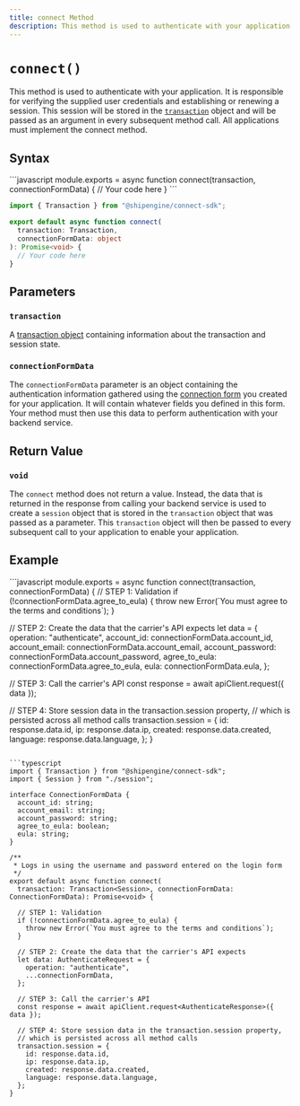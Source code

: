 ```yaml
---
title: connect Method
description: This method is used to authenticate with your application.
---
```



`connect()`
===========================
This method is used to authenticate with your application. It is responsible for verifying the supplied user credentials and establishing or
  renewing a session. This session will be stored in the [`transaction`](./../transaction.mdx) object and will be passed as an argument in every subsequent method call.
  All applications must implement the connect method.


Syntax
-----------------------------------------------
<CodeWrapper>
```javascript
module.exports = async function connect(transaction, connectionFormData) {
  // Your code here
}
```

```typescript
import { Transaction } from "@shipengine/connect-sdk";

export default async function connect(
  transaction: Transaction,
  connectionFormData: object
): Promise<void> {
  // Your code here
}
```
</CodeWrapper>



Parameters
-----------------------------------------------

### `transaction`
A [transaction object](../transaction.mdx) containing information about the transaction and session state.

### `connectionFormData`
The `connectionFormData` parameter is an object containing the authentication information gathered using the [connection form](../forms.mdx) you created for your application.
 It will contain whatever fields you defined in this form. Your method must then use this data to perform authentication with your backend service.




Return Value
-----------------------------------------------
### `void`
The `connect` method does not return a value. Instead, the data that is returned in the response from calling your backend
service is used to create a `session` object that is stored in the `transaction` object that was passed as a parameter. This
`transaction` object will then be passed to every subsequent call to your application to enable your application.




Example
-----------------------------------------------
<CodeWrapper>
```javascript
module.exports = async function connect(transaction, connectionFormData) {
  // STEP 1: Validation
  if (!connectionFormData.agree_to_eula) {
    throw new Error(`You must agree to the terms and conditions`);
  }

  // STEP 2: Create the data that the carrier's API expects
  let data = {
    operation: "authenticate",
    account_id: connectionFormData.account_id,
    account_email: connectionFormData.account_email,
    account_password: connectionFormData.account_password,
    agree_to_eula: connectionFormData.agree_to_eula,
    eula: connectionFormData.eula,
  };

  // STEP 3: Call the carrier's API
  const response = await apiClient.request({ data });

  // STEP 4: Store session data in the transaction.session property,
  // which is persisted across all method calls
  transaction.session = {
    id: response.data.id,
    ip: response.data.ip,
    created: response.data.created,
    language: response.data.language,
  };
}
```

```typescript
import { Transaction } from "@shipengine/connect-sdk";
import { Session } from "./session";

interface ConnectionFormData {
  account_id: string;
  account_email: string;
  account_password: string;
  agree_to_eula: boolean;
  eula: string;
}

/**
 * Logs in using the username and password entered on the login form
 */
export default async function connect(
  transaction: Transaction<Session>, connectionFormData: ConnectionFormData): Promise<void> {

  // STEP 1: Validation
  if (!connectionFormData.agree_to_eula) {
    throw new Error(`You must agree to the terms and conditions`);
  }

  // STEP 2: Create the data that the carrier's API expects
  let data: AuthenticateRequest = {
    operation: "authenticate",
    ...connectionFormData,
  };

  // STEP 3: Call the carrier's API
  const response = await apiClient.request<AuthenticateResponse>({ data });

  // STEP 4: Store session data in the transaction.session property,
  // which is persisted across all method calls
  transaction.session = {
    id: response.data.id,
    ip: response.data.ip,
    created: response.data.created,
    language: response.data.language,
  };
}
```
</CodeWrapper>
